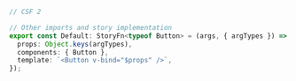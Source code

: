 ```ts
// CSF 2

// Other imports and story implementation
export const Default: StoryFn<typeof Button> = (args, { argTypes }) => ({
  props: Object.keys(argTypes),
  components: { Button },
  template: `<Button v-bind="$props" />`,
});
```

